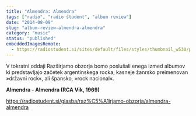```yaml
---
title: "Almendra: Almendra"
tags: ["radio", "radio študent", "album review"]
date: "2014-08-09"
slug: "album-review-almendra-almendra"
category: "music"
status: "published"
embeddedImagesRemote:
  - https://radiostudent.si/sites/default/files/styles/thumbnail_w530/public/slike/2014-08-09-almendra-almendra-30488.jpg
---
```



V tokratni oddaji Razširjamo obzorja bomo poslušali enega izmed albumov ki predstavljajo začetek argentinskega rocka, kasneje žanrsko preimenovan »državni rock«, ali špansko, »rock nacional«.

**Almendra - Almendra (RCA Vik, 1969)**

<https://radiostudent.si/glasba/raz%C5%A1irjamo-obzorja/almendra-almendra>

<div
  style={{
    gridArea: "1/1",
    position: "relative",
    placeItems: "center",
    display: "grid",
  }}
>
  <GatsbyImage
    style={{ marginTop: "2em" }}
    imgStyle={{ border: "3px dotted tomato" }}
    alt=""
    image={getImage(props.remoteImages[0])}
  />
</div>
